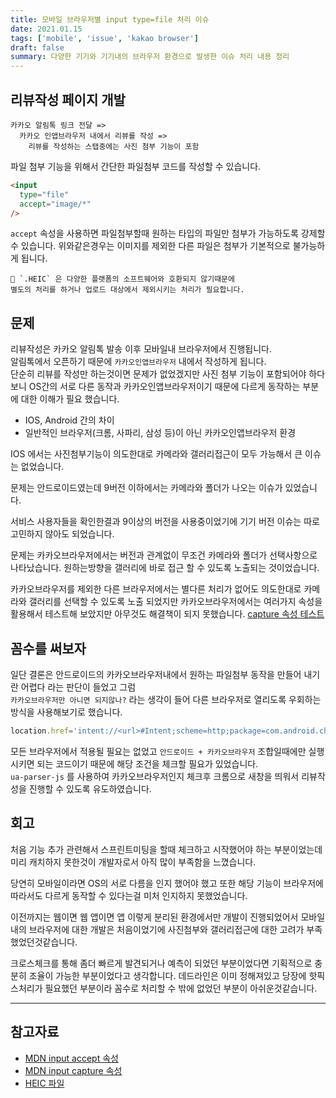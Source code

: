 ```yaml
---
title: 모바일 브라우저별 input type=file 처리 이슈
date: 2021.01.15
tags: ['mobile', 'issue', 'kakao browser']
draft: false
summary: 다양한 기기와 기기내의 브라우저 환경으로 발생한 이슈 처리 내용 정리
---
```


## 리뷰작성 페이지 개발
```
카카오 알림톡 링크 전달 =>
  카카오 인앱브라우저 내에서 리뷰를 작성 =>
    리뷰를 작성하는 스탭중에는 사진 첨부 기능이 포함
```

파일 첨부 기능을 위해서 간단한 파일첨부 코드를 작성할 수 있습니다.
```html
<input
  type="file"
  accept="image/*"
/>
```
`accept` 속성을 사용하면 파일첨부할때 원하는 타입의 파일만 첨부가 가능하도록 강제할 수 있습니다. 위와같은경우는 이미지를 제외한 다른 파일은 첨부가 기본적으로 불가능하게 됩니다.

```
🚨 `.HEIC` 은 다양한 플랫폼의 소프트웨어와 호환되지 않기때문에
별도의 처리를 하거나 업로드 대상에서 제외시키는 처리가 필요합니다.
```

## 문제
리뷰작성은 카카오 알림톡 발송 이후 모바일내 브라우저에서 진행됩니다.  
알림톡에서 오픈하기 때문에 `카카오인앱브라우저` 내에서 작성하게 됩니다.  
단순히 리뷰를 작성만 하는것이면 문제가 없었겠지만 사진 첨부 기능이 포함되어야 하다 보니 OS간의 서로 다른 동작과 카카오인앱브라우저이기 때문에 다르게 동작하는 부분에 대한 이해가 필요 했습니다. 
- IOS, Android 간의 차이
- 일반적인 브라우저(크롬, 사파리, 삼성 등)이 아닌 카카오인앱브라우저 환경
  
IOS 에서는 사진첨부기능이 의도한대로 카메라와 갤러리접근이 모두 가능해서 큰 이슈는 없었습니다.
  
문제는 안드로이드였는데 9버전 이하에서는 카메라와 폴더가 나오는 이슈가 있었습니다.
  
서비스 사용자들을 확인한결과 9이상의 버전을 사용중이었기에 기기 버전 이슈는 따로 고민하지 않아도 되었습니다.
  
문제는 카카오브라우저에서는 버전과 관계없이 무조건 카메라와 폴더가 선택사항으로 나타났습니다. 원하는방향을 갤러리에 바로 접근 할 수 있도록 노출되는 것이었습니다.
  
카카오브라우저를 제외한 다른 브라우저에서는 별다른 처리가 없어도 의도한대로 카메라와 갤러리를 선택할 수 있도록 노출 되었지만 카카오브라우저에서는 여러가지 속성을 활용해서 테스트해 보았지만 아무것도 해결책이 되지 못했습니다. [capture 속성 테스트](https://addpipe.com/html-media-capture-demo/)

## 꼼수를 써보자
일단 결론은 안드로이드의 카카오브라우저내에서 원하는 파일첨부 동작을 만들어 내기란 어렵다 라는 판단이 들었고 그럼   
`카카오브라우저만 아니면 되지않나?` 라는 생각이 들어 다른 브라우저로 열리도록 우회하는 방식을 사용해보기로 했습니다.
```js
location.href='intent://<url>#Intent;scheme=http;package=com.android.chrome;end'
```
모든 브라우저에서 적용될 필요는 없었고 `안드로이드 + 카카오브라우저` 조합일때에만 실행시키면 되는 코드이기 때문에 해당 조건을 체크할 필요가 있었습니다.  
`ua-parser-js` 를 사용하여 카카오브라우저인지 체크후 크롬으로 새창을 띄워서 리뷰작성을 진행할 수 있도록 유도하였습니다.

## 회고
처음 기능 추가 관련해서 스프린트미팅을 할때 체크하고 시작했어야 하는 부분이었는데 미리 캐치하지 못한것이 개발자로서 아직 많이 부족함을 느꼈습니다.  
  
당연히 모바일이라면 OS의 서로 다름을 인지 했어야 했고 또한 해당 기능이 브라우저에 따라서도 다르게 동작할 수 있다는걸 미처 인지하지 못했었습니다.
  
이전까지는 웹이면 웹 앱이면 앱 이렇게 분리된 환경에서만 개발이 진행되었어서 모바일내의 브라우저에 대한 개발은 처음이었기에 사진첨부와 갤러리접근에 대한 고려가 부족했었던것같습니다.
  
크로스체크를 통해 좀더 빠르게 발견되거나 예측이 되었던 부분이었다면 기획적으로 충분히 조율이 가능한 부분이었다고 생각합니다. 데드라인은 이미 정해져있고 당장에 핫픽스처리가 필요했던 부분이라 꼼수로 처리할 수 밖에 없었던 부분이 아쉬운것같습니다.

---
## 참고자료
- [MDN input accept 속성](https://developer.mozilla.org/en-US/docs/Web/HTML/Attributes/accept)
- [MDN input capture 속성](https://developer.mozilla.org/en-US/docs/Web/HTML/Attributes/capture)
- [HEIC 파일](https://www.adobe.com/kr/creativecloud/file-types/image/raster/heic-file.html)